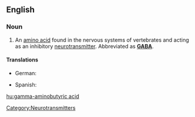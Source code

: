 ==English==
{{wikipedia}}

===Noun===
{{en-noun|-|sg=[[gamma]]-[[aminobutyric]] [[acid]]}}

# {{context|biochemistry|physiology}} An [[amino acid]] found in the nervous systems of vertebrates and acting as an inhibitory [[neurotransmitter]].  Abbreviated as '''[[GABA]]'''.

====Translations====
{{trans-top|amino acid}}
* German: {{t+|de|4-Aminobutansäure|f}}
{{trans-mid}}
* Spanish: {{t|es|ácido gamma-aminobutírico|m}}
{{trans-bottom}}

[[Category:Neurotransmitters]]

[[hu:gamma-aminobutyric acid]]